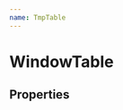 ```yaml
---
name: TmpTable
---
```



# WindowTable

## Properties

<Playground>
    <WindowTable columns={columns} rows={rows} width={600}
                  rowHeight={50}
                  columnWidth={200}
                  fixedLeftCount={1} 
                  fixedRightCount={0} 
                  fixedTopCount={1} 
                  fixedBottomCount={0} 
  />
</Playground>
